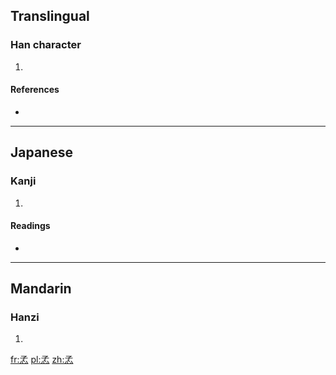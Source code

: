 ==Translingual==

===Han character===
{{Han char|rn=39|rad=子|as=04|sn=7|four=|canj=弓木心 (NDP)}}

# {{defn|Han|sort=子04}}

====References====
* {{Han ref|kx=0278.151|dkj=06959|hdz=21012.070|uh=5B5E|ud=23390}}

----

==Japanese==

===Kanji===
{{ja-kanji|grade=|rs=子04}}

# {{defn|Japanese|sort=子04}}

====Readings====
* {{ja-readings|on=[[しん]] (shin)|kun=}}

----

==Mandarin==

===Hanzi===
{{cmn-hanzi|pin=[[xìn]] ([[xin4]])|wg=hsin<sup>4</sup>}}

# {{defn|Mandarin|sort=子04}}

[[fr:孞]]
[[pl:孞]]
[[zh:孞]]
